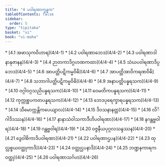 ```yaml
---
title: "4 ပဝါရဏာက္ခန္ဓက"
tableOfContents: false
sidebar:
  order: 5
type: "tipitaka"
basket: "vi"
book: "vi-maha"
---
```



<DynamicBreadcrumb />



<TableOfContents book="vi-maha" section="4">
* [4.1 အဖာသုကဝိဟာရ](4/4-1)
* [4.2 ပဝါရဏာဘေဒ](4/4-2)
* [4.3 ပဝါရဏာဒါနာနုဇာနန](4/4-3)
* [4.4 ဉာတကာဒိဂ္ဂဟဏကထာ](4/4-4)
* [4.5 သံဃပဝါရဏာဒိပ္ပဘေဒ](4/4-5)
* [4.6 အာပတ္တိပဋိကမ္မဝိဓိ](4/4-6)
* [4.7 အာပတ္တိအာဝိကရဏဝိဓိ](4/4-7)
* [4.8 သဘာဂါပတ္တိပဋိကမ္မဝိဓိ](4/4-8)
* [4.9 အနာပတ္တိပန္နရသက](4/4-9)
* [4.10 ဝဂ္ဂါဝဂ္ဂသညိပန္နရသက](4/4-10)
* [4.11 ဝေမတိကပန္နရသက](4/4-11)
* [4.12 ကုက္ကုစ္စပကတပန္နရသက](4/4-12)
* [4.13 ဘေဒပုရေက္ခာရပန္နရသက](4/4-13)
* [4.14 သီမောက္ကန္တိကပေယျာလ](4/4-14)
* [4.15 ဒိဝသနာနတ္တ](4/4-15)
* [4.16 လိင်္ဂါဒိဒဿန](4/4-16)
* [4.17 နာနာသံဝါသကာဒီဟိပဝါရဏာ](4/4-17)
* [4.18 နဂန္တဗ္ဗဝါရ](4/4-18)
* [4.19 ဂန္တဗ္ဗဝါရ](4/4-19)
* [4.20 ဝဇ္ဇနီယပုဂ္ဂလသန္ဒဿန](4/4-20)
* [4.21 ဒွေဝါစိကာဒိပဝါရဏာ](4/4-21)
* [4.22 ပဝါရဏာဌပန](4/4-22)
* [4.23 ထုလ္လစ္စယဝတ္ထုကာဒိ](4/4-23)
* [4.24 ဝတ္ထုဌပနာဒိ](4/4-24)
* [4.25 ဘဏ္ဍနကာရကဝတ္ထု](4/4-25)
* [4.26 ပဝါရဏာသင်္ဂဟ](4/4-26)
</TableOfContents>